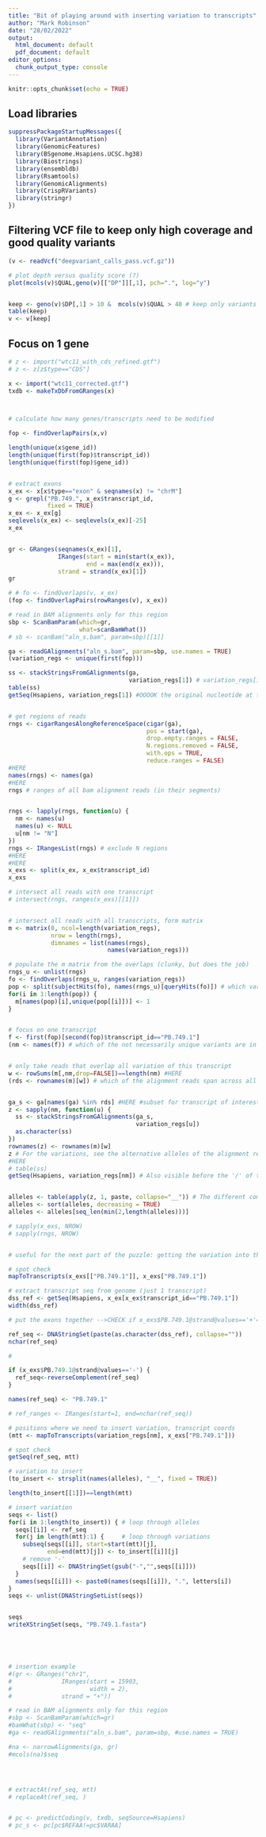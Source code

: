 ---
title: "Bit of playing around with inserting variation to transcripts"
author: "Mark Robinson"
date: "28/02/2022"
output:
  html_document: default
  pdf_document: default
editor_options: 
  chunk_output_type: console
---

```{r setup, include=FALSE}
knitr::opts_chunk$set(echo = TRUE)
```


## Load libraries

```{r libraries}
suppressPackageStartupMessages({
  library(VariantAnnotation)
  library(GenomicFeatures)
  library(BSgenome.Hsapiens.UCSC.hg38)
  library(Biostrings)
  library(ensembldb)
  library(Rsamtools)
  library(GenomicAlignments)
  library(CrispRVariants)
  library(stringr)
})
```

## Filtering VCF file to keep only high coverage and good quality variants

```{r vcf_filter}
(v <- readVcf("deepvariant_calls_pass.vcf.gz"))

# plot depth versus quality score (?)
plot(mcols(v)$QUAL,geno(v)[["DP"]][,1], pch=".", log="y")


keep <- geno(v)$DP[,1] > 10 &  mcols(v)$QUAL > 40 # keep only variants with depth > 10
table(keep)
v <- v[keep]

```

## Focus on 1 gene

```{r import}

# z <- import("wtc11_with_cds_refined.gtf")
# z <- z[z$type=="CDS"]

x <- import("wtc11_corrected.gtf")
txdb <- makeTxDbFromGRanges(x)



# calculate how many genes/transcripts need to be modified

fop <- findOverlapPairs(x,v)

length(unique(x$gene_id))
length(unique(first(fop)$transcript_id))
length(unique(first(fop)$gene_id))


# extract exons
x_ex <- x[x$type=="exon" & seqnames(x) != "chrM"]
g <- grepl("PB.749.", x_ex$transcript_id, 
           fixed = TRUE)
x_ex <- x_ex[g]
seqlevels(x_ex) <- seqlevels(x_ex)[-25]
x_ex


gr <- GRanges(seqnames(x_ex)[1],
              IRanges(start = min(start(x_ex)),
                      end = max(end(x_ex))),
              strand = strand(x_ex)[1])
gr

# # fo <- findOverlaps(v, x_ex)
(fop <- findOverlapPairs(rowRanges(v), x_ex))

# read in BAM alignments only for this region
sbp <- ScanBamParam(which=gr,
                    what=scanBamWhat())
# sb <- scanBam("aln_s.bam", param=sbp)[[1]]

ga <- readGAlignments("aln_s.bam", param=sbp, use.names = TRUE)
(variation_regs <- unique(first(fop)))

ss <- stackStringsFromGAlignments(ga, 
                                  variation_regs[1]) # variation_regs[1] limited to one position of variation
table(ss)
getSeq(Hsapiens, variation_regs[1]) #OOOOK the original nucleotide at the variation position


# get regions of reads
rngs <- cigarRangesAlongReferenceSpace(cigar(ga), 
                                       pos = start(ga),
                                       drop.empty.ranges = FALSE,
                                       N.regions.removed = FALSE,
                                       with.ops = TRUE,
                                       reduce.ranges = FALSE)
#HERE
names(rngs) <- names(ga)
#HERE
rngs # ranges of all bam alignment reads (in their segments)


rngs <- lapply(rngs, function(u) {
  nm <- names(u)
  names(u) <- NULL
  u[nm != "N"]
})
rngs <- IRangesList(rngs) # exclude N regions
#HERE
#HERE
x_exs <- split(x_ex, x_ex$transcript_id)
x_exs

# intersect all reads with one transcript
# intersect(rngs, ranges(x_exs)[[1]])


# intersect all reads with all transcripts, form matrix
m <- matrix(0, ncol=length(variation_regs), 
            nrow = length(rngs),
            dimnames = list(names(rngs),
                            names(variation_regs)))

# populate the m matrix from the overlaps (clunky, but does the job)
rngs_u <- unlist(rngs)
fo <- findOverlaps(rngs_u, ranges(variation_regs))
pop <- split(subjectHits(fo), names(rngs_u)[queryHits(fo)]) # which variations in a certain alignment read, and below notate with 0/1 if absent/present
for(i in 1:length(pop)) {
  m[names(pop)[i],unique(pop[[i]])] <- 1
}


# focus on one transcript
f <- first(fop)[second(fop)$transcript_id=="PB.749.1"]
(nm <- names(f)) # which of the not necessarily unique variants are in transcript PB.749.1


# only take reads that overlap all variation of this transcript
w <- rowSums(m[,nm,drop=FALSE])==length(nm) #HERE
(rds <- rownames(m)[w]) # which of the alignment reads span across all positions of variation of the transcript 


ga_s <- ga[names(ga) %in% rds] #HERE #subset for transcript of interest
z <- sapply(nm, function(u) {
  ss <- stackStringsFromGAlignments(ga_s,
                                    variation_regs[u])
  as.character(ss)
})
rownames(z) <- rownames(m)[w]
z # For the variations, see the alternative alleles of the alignment reads that overlap in the location of them all
#HERE  
# table(ss)
getSeq(Hsapiens, variation_regs[nm]) # Also visible before the '/' of the nm string. It is the original nucleotides


alleles <- table(apply(z, 1, paste, collapse="__")) # The different combinations that are generated by the different reads
alleles <- sort(alleles, decreasing = TRUE)
alleles <- alleles[seq_len(min(2,length(alleles)))]

# sapply(x_exs, NROW)
# sapply(rngs, NROW)


# useful for the next part of the puzzle: getting the variation into the transcript sequences

# spot check
mapToTranscripts(x_exs[["PB.749.1"]], x_exs["PB.749.1"])

# extract transcript seq from genome (just 1 transcript)
dss_ref <- getSeq(Hsapiens, x_ex[x_ex$transcript_id=="PB.749.1"])
width(dss_ref)

# put the exons together -->CHECK if x_exs$PB.749.1@strand@values=='+'=='+'

ref_seq <- DNAStringSet(paste(as.character(dss_ref), collapse=""))
nchar(ref_seq)

# 

if (x_exs$PB.749.1@strand@values=='-') {
  ref_seq<-reverseComplement(ref_seq)
}

names(ref_seq) <- "PB.749.1"

# ref_ranges <- IRanges(start=1, end=nchar(ref_seq))

# positions where we need to insert variation, transcript coords
(mtt <- mapToTranscripts(variation_regs[nm], x_exs["PB.749.1"]))

# spot check
getSeq(ref_seq, mtt)

# variation to insert
(to_insert <- strsplit(names(alleles), "__", fixed = TRUE))

length(to_insert[[1]])==length(mtt)

# insert variation
seqs <- list()
for(i in 1:length(to_insert)) { # loop through alleles
  seqs[[i]] <- ref_seq
  for(j in length(mtt):1) {     # loop through variations
    subseq(seqs[[i]], start=start(mtt)[j], 
           end=end(mtt)[j]) <- to_insert[[i]][j]
    # remove '-'
    seqs[[i]] <- DNAStringSet(gsub("-","",seqs[[i]]))
  }
  names(seqs[[i]]) <- paste0(names(seqs[[i]]), ".", letters[i])
}
seqs <- unlist(DNAStringSetList(seqs))


seqs
writeXStringSet(seqs, "PB.749.1.fasta")





# insertion example
#(gr <- GRanges("chr1",
#              IRanges(start = 15903,
#                      width = 2),
#              strand = "+"))

# read in BAM alignments only for this region
#sbp <- ScanBamParam(which=gr)
#bamWhat(sbp) <- "seq"
#ga <- readGAlignments("aln_s.bam", param=sbp, #use.names = TRUE)

#na <- narrowAlignments(ga, gr)
#mcols(na)$seq




# extractAt(ref_seq, mtt)
# replaceAt(ref_seq, )


# pc <- predictCoding(v, txdb, seqSource=Hsapiens)
# pc_s <- pc[pc$REFAA!=pc$VARAA]

```